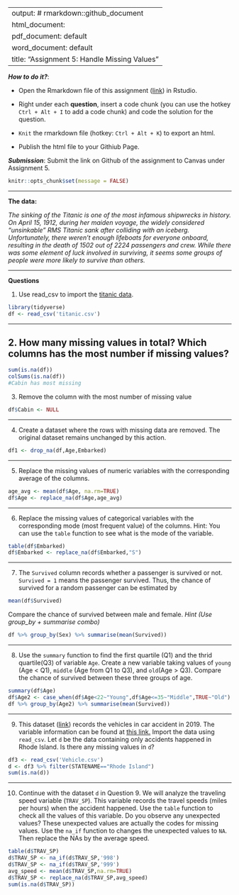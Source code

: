 
---
output: # rmarkdown::github_document
  html_document:
  pdf_document: default
  word_document: default
title: "Assignment 5: Handle Missing Values"
---

***How to do it?***: 

- Open the Rmarkdown file of this assignment ([link](fa2021_assignment5.Rmd)) in Rstudio. 

- Right under each **question**, insert  a code chunk (you can use the hotkey `Ctrl + Alt + I` to add a code chunk) and code the solution for the question. 

- `Knit` the rmarkdown file (hotkey: `Ctrl + Alt + K`) to export an html.  

-  Publish the html file to your Githiub Page. 

***Submission***: Submit the link on Github of the assignment to Canvas under Assignment 5. 

```r
knitr::opts_chunk$set(message = FALSE)
```

-------

**The data:** 

*The sinking of the Titanic is one of the most infamous shipwrecks in history.  On April 15, 1912, during her maiden voyage, the widely considered “unsinkable” RMS Titanic sank after colliding with an iceberg. Unfortunately, there weren’t enough lifeboats for everyone onboard, resulting in the death of 1502 out of 2224 passengers and crew.  While there was some element of luck involved in surviving, it seems some groups of people were more likely to survive than others.*

-------

**Questions**

1. Use read_csv to import the [titanic data](titanic.csv). 
```r
library(tidyverse)
df <- read_csv('titanic.csv')
```

-------

2. How many missing values in total?  Which columns has the most number if missing values?
-------
```r
sum(is.na(df))
colSums(is.na(df))
#Cabin has most missing
```

3. Remove the column with the most number of missing value
```r
df$Cabin <- NULL
```

-------

4.  Create a dataset where the rows with missing data are removed. The original dataset remains unchanged by this action.
```r
df1 <- drop_na(df,Age,Embarked)
```

-------

5.  Replace the missing values of numeric variables with the corresponding average of the columns.
```r
age_avg <- mean(df$Age, na.rm=TRUE)
df$Age <- replace_na(df$Age,age_avg)
```


-------

6.  Replace the missing values of categorical variables with the corresponding mode (most frequent value) of the columns. Hint:  You can use the `table` function to see what is the mode of the variable. 
```r
table(df$Embarked)
df$Embarked <- replace_na(df$Embarked,"S")
```

-------

7.  The `Survived` column records whether a passenger is survived or not. `Survived = 1` means the passenger survived. Thus, the chance of survived for a random passenger can be estimated by

```r
mean(df$Survived)
```

Compare the chance of survived between male and female.  *Hint (Use group_by + summarise combo)*
```r
df %>% group_by(Sex) %>% summarise(mean(Survived))
```

-------

8.  Use the `summary` function to find the first quartile (Q1) and the thrid quartile(Q3) of variable `Age`. Create a new variable taking values of `young` (Age < Q1), `middle` (Age from Q1 to Q3), and `old`(Age > Q3). Compare the chance of survived between these three groups of age. 
```r
summary(df$Age)
df$Age2 <- case_when(df$Age<22~"Young",df$Age<=35~"Middle",TRUE~"Old")
df %>% group_by(Age2) %>% summarise(mean(Survived))
```

-------

9.  This dataset ([link](data/Vehicle.CSV)) records the vehicles in car accident in 2019. The variable information can be found at [this link.](data/Fatality Analysis Reporting System (FARS) Analytical User’s Manual, 1975-2019.pdf) Import the data using `read_csv`. Let `d` be the data containing only accidents happened in Rhode Island.  Is there any missing values in `d`? 
```r
df3 <- read_csv('Vehicle.csv')
d <- df3 %>% filter(STATENAME=="Rhode Island")
sum(is.na(d))
```

-------

10. Continue with the dataset `d` in Question 9. We will analyze the traveling speed variable (`TRAV_SP`). This variable records the travel speeds (miles per hours) when the accident happened. Use the `table` function to check all the values of this variable.  Do you observe any unexpected values?  These unexpected values are actually the codes for missing values.  Use the `na_if` function to changes the unexpected values to `NA`.  Then replace the NAs by the average speed. 
```r
table(d$TRAV_SP)
d$TRAV_SP <- na_if(d$TRAV_SP,'998')
d$TRAV_SP <- na_if(d$TRAV_SP,'999')
avg_speed <- mean(d$TRAV_SP,na.rm=TRUE)
d$TRAV_SP <- replace_na(d$TRAV_SP,avg_speed)
sum(is.na(d$TRAV_SP))
```

